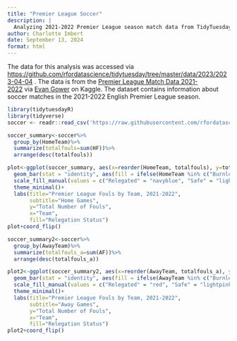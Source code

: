 ```yaml
---
title: "Premier League Soccer"
description: |
  Analyzing 2021-2022 Premier League season match data from TidyTuesday
author: Charlotte Imbert
date: September 13, 2024
format: html
---
```


The data for this analysis was accessed via <https://github.com/rfordatascience/tidytuesday/tree/master/data/2023/2023-04-04> . The data is from the [Premier League Match Data 2021-2022](#0) via [Evan Gower](#0) on Kaggle. The dataset contains information about soccer matches in the 2021-2022 English Premier League season.

```r
library(tidytuesdayR)
library(tidyverse)
soccer <- readr::read_csv('https://raw.githubusercontent.com/rfordatascience/tidytuesday/master/data/2023/2023-04-04/soccer21-22.csv')
```

```r
soccer_summary<-soccer%>%
  group_by(HomeTeam)%>%
  summarize(totalfouls=sum(HF))%>%
  arrange(desc(totalfouls))
```

```r
plot<-ggplot(soccer_summary, aes(x=reorder(HomeTeam, totalfouls), y=totalfouls))+
  geom_bar(stat = "identity", aes(fill = ifelse(HomeTeam %in% c("Burnley", "Norwich", "Watford"), "Relegated", "Safe"))) +
  scale_fill_manual(values = c("Relegated" = "navyblue", "Safe" = "lightblue")) +
  theme_minimal()+
  labs(title="Premier League Fouls by Team, 2021-2022",
       subtitle="Home Games",
       y="Total Number of Fouls",
       x="Team",
       fill="Relegation Status")
plot+coord_flip()
```

```r
soccer_summary2<-soccer%>%
  group_by(AwayTeam)%>%
  summarize(totalfouls_a=sum(AF))%>%
  arrange(desc(totalfouls_a))
```

```r
plot2<-ggplot(soccer_summary2, aes(x=reorder(AwayTeam, totalfouls_a), y=totalfouls_a))+
  geom_bar(stat = "identity", aes(fill = ifelse(AwayTeam %in% c("Burnley", "Norwich", "Watford"), "Relegated", "Safe"))) +
  scale_fill_manual(values = c("Relegated" = "red", "Safe" = "lightpink")) +
  theme_minimal()+
  labs(title="Premier League Fouls by Team, 2021-2022",
       subtitle="Away Games",
       y="Total Number of Fouls",
       x="Team",
       fill="Relegation Status")
plot2+coord_flip()
```
